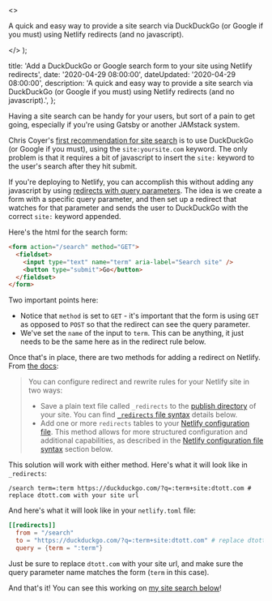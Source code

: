   <>
    <p>
      A quick and easy way to provide a site search via DuckDuckGo (or Google if
      you must) using Netlify redirects (and no javascript).
    </p>
  </>
);


  title:
    'Add a DuckDuckGo or Google search form to your site using Netlify redirects',
  date: '2020-04-29 08:00:00',
  dateUpdated: '2020-04-29 08:00:00',
  description:
    'A quick and easy way to provide a site search via DuckDuckGo (or Google if you must) using Netlify redirects (and no javascript).',
};

Having a site search can be handy for your users, but sort of a pain to get going, especially if you're using Gatsby or another JAMstack system.

Chris Coyer's [first recommendation for site search](https://css-tricks.com/on-site-search/) is to use DuckDuckGo (or Google if you must), using the `site:yoursite.com` keyword. The only problem is that it requires a bit of javascript to insert the `site:` keyword to the user's search after they hit submit.

If you're deploying to Netlify, you can accomplish this without adding any javascript by using [redirects with query parameters](https://docs.netlify.com/routing/redirects/redirect-options/#query-parameters). The idea is we create a form with a specific query parameter, and then set up a redirect that watches for that parameter and sends the user to DuckDuckGo with the correct `site:` keyword appended.

Here's the html for the search form:

```html
<form action="/search" method="GET">
  <fieldset>
    <input type="text" name="term" aria-label="Search site" />
    <button type="submit">Go</button>
  </fieldset>
</form>
```

Two important points here:

- Notice that `method` is set to `GET` - it's important that the form is using `GET` as opposed to `POST` so that the redirect can see the query parameter.
- We've set the `name` of the input to `term`. This can be anything, it just needs to be the same here as in the redirect rule below.

Once that's in place, there are two methods for adding a redirect on Netlify. From [the docs](https://docs.netlify.com/routing/redirects/):

> You can configure redirect and rewrite rules for your Netlify site in two ways:
>
> - Save a plain text file called `_redirects` to the [publish directory](https://docs.netlify.com/configure-builds/get-started/#basic-build-settings) of your site. You can find [`_redirects` file syntax](https://docs.netlify.com/routing/redirects/#syntax-for-the-redirects-file) details below.
> - Add one or more `redirects` tables to your [Netlify configuration file](https://docs.netlify.com/configure-builds/file-based-configuration/#redirects). This method allows for more structured configuration and additional capabilities, as described in the [Netlify configuration file syntax](https://docs.netlify.com/routing/redirects/#syntax-for-the-netlify-configuration-file) section below.

This solution will work with either method. Here's what it will look like in `_redirects`:

```_redirects
/search term=:term https://duckduckgo.com/?q=:term+site:dtott.com # replace dtott.com with your site url
```

And here's what it will look like in your `netlify.toml` file:

```toml
[[redirects]]
  from = "/search"
  to = "https://duckduckgo.com/?q=:term+site:dtott.com" # replace dtott.com with your site url
  query = {term = ":term"}
```

Just be sure to replace `dtott.com` with your site url, and make sure the query parameter name matches the form (`term` in this case).

And that's it! You can see this working on [my site search below](#sitesearch)!
